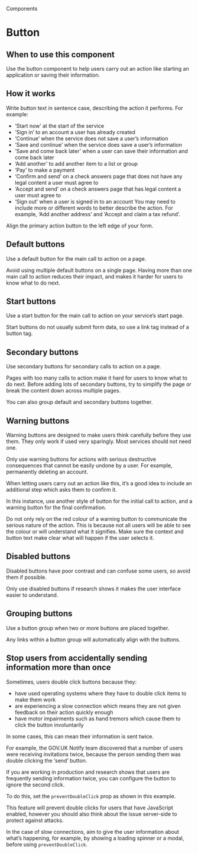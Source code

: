
<Meta title="Components/Button" />

<Hint>Components</Hint>

# Button

<Canvas of={ButtonStories.primary} />

## When to use this component

Use the button component to help users carry out an action like starting an application or saving their information.

## How it works

Write button text in sentence case, describing the action it performs. For example:

- ‘Start now’ at the start of the service
- ‘Sign in’ to an account a user has already created
- ‘Continue’ when the service does not save a user’s information
- ‘Save and continue’ when the service does save a user’s information
- ‘Save and come back later’ when a user can save their information and come back later
- ‘Add another’ to add another item to a list or group
- ‘Pay’ to make a payment
- ‘Confirm and send’ on a check answers page that does not have any legal content a user must agree to
- ‘Accept and send’ on a check answers page that has legal content a user must agree to
- ‘Sign out’ when a user is signed in to an account
You may need to include more or different words to better describe the action. For example, ‘Add another address’ and ‘Accept and claim a tax refund’.

Align the primary action button to the left edge of your form.

## Default buttons

Use a default button for the main call to action on a page.

Avoid using multiple default buttons on a single page. Having more than one main call to action reduces their impact, and makes it harder for users to know what to do next.

<Canvas of={ButtonStories.primary} />

## Start buttons

Use a start button for the main call to action on your service’s start page.

Start buttons do not usually submit form data, so use a link tag instead of a button tag.

<Canvas of={ButtonStories.start} />

## Secondary buttons

Use secondary buttons for secondary calls to action on a page.

Pages with too many calls to action make it hard for users to know what to do next. Before adding lots of secondary buttons, try to simplify the page or break the content down across multiple pages.

<Canvas of={ButtonStories.secondary} />

You can also group default and secondary buttons together.

## Warning buttons

Warning buttons are designed to make users think carefully before they use them. They only work if used very sparingly. Most services should not need one.

<Canvas of={ButtonStories.warning} />

Only use warning buttons for actions with serious destructive consequences that cannot be easily undone by a user. For example, permanently deleting an account.

When letting users carry out an action like this, it’s a good idea to include an additional step which asks them to confirm it.

In this instance, use another style of button for the initial call to action, and a warning button for the final confirmation.

Do not only rely on the red colour of a warning button to communicate the serious nature of the action. This is because not all users will be able to see the colour or will understand what it signifies. Make sure the context and button text make clear what will happen if the user selects it.

## Disabled buttons

Disabled buttons have poor contrast and can confuse some users, so avoid them if possible.

Only use disabled buttons if research shows it makes the user interface easier to understand.

<Canvas of={ButtonStories.disabled} />

## Grouping buttons

Use a button group when two or more buttons are placed together.

<Canvas of={ButtonStories.group} />

Any links within a button group will automatically align with the buttons.

<Canvas of={ButtonStories.groupWithLink} />

## Stop users from accidentally sending information more than once

Sometimes, users double click buttons because they:

- have used operating systems where they have to double click items to make them work
- are experiencing a slow connection which means they are not given feedback on their action quickly enough
- have motor impairments such as hand tremors which cause them to click the button involuntarily

In some cases, this can mean their information is sent twice.

For example, the GOV.UK Notify team discovered that a number of users were receiving invitations twice, because the person sending them was double clicking the ‘send’ button.

If you are working in production and research shows that users are frequently sending information twice, you can configure the button to ignore the second click.

To do this, set the `preventDoubleClick` prop as shown in this example.

<Canvas of={ButtonStories.preventDoubleClick} />

This feature will prevent double clicks for users that have JavaScript enabled, however you should also think about the issue server-side to protect against attacks.

In the case of slow connections, aim to give the user information about what’s happening, for example, by showing a loading spinner or a modal, before using `preventDoubleClick`.

<GovScript />
